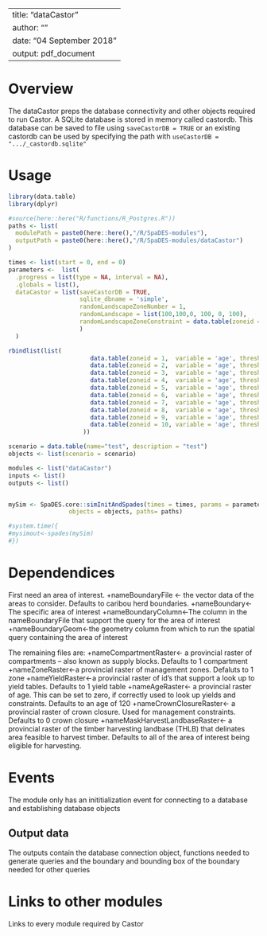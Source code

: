<!--
Copyright 2023 Province of British Columbia
 
Licensed under the Apache License, Version 2.0 (the "License");
you may not use this file except in compliance with the License.
You may obtain a copy of the License at
 
http://www.apache.org/licenses/LICENSE-2.0
 
Unless required by applicable law or agreed to in writing, software distributed under the License is distributed on an "AS IS" BASIS,
WITHOUT WARRANTIES OR CONDITIONS OF ANY KIND, either express or implied.
See the License for the specific language governing permissions and limitations under the License.-->

---
title: "dataCastor"
author: ""
date: "04 September 2018"
output: pdf_document
---

# Overview

The dataCastor preps the database connectivity and other objects required to run Castor. A SQLite database is stored in memory called castordb. This database can be saved to file using `saveCastorDB = TRUE` or an existing castordb can be used by specifying the path with `useCastorDB = ".../_castordb.sqlite"`


# Usage

```r
library(data.table)
library(dplyr)

#source(here::here("R/functions/R_Postgres.R"))
paths <- list(
  modulePath = paste0(here::here(),"/R/SpaDES-modules"),
  outputPath = paste0(here::here(),"/R/SpaDES-modules/dataCastor")
)

times <- list(start = 0, end = 0)
parameters <-  list(
  .progress = list(type = NA, interval = NA),
  .globals = list(),
  dataCastor = list(saveCastorDB = TRUE,
                    sqlite_dbname = 'simple',
                    randomLandscapeZoneNumber = 1,
                    randomLandscape = list(100,100,0, 100, 0, 100),
                    randomLandscapeZoneConstraint = data.table(zoneid = 1,  variable = 'age', threshold = 140, type = 'ge', percentage = 0)
                    )
  )

rbindlist(list(
                       data.table(zoneid = 1,  variable = 'age', threshold = 140, type = 'ge', percentage = 0),
                       data.table(zoneid = 2,  variable = 'age', threshold = 140, type = 'ge', percentage = 0),
                       data.table(zoneid = 3,  variable = 'age', threshold = 140, type = 'ge', percentage = 0),
                       data.table(zoneid = 4,  variable = 'age', threshold = 140, type = 'ge', percentage = 0),
                       data.table(zoneid = 5,  variable = 'age', threshold = 140, type = 'ge', percentage = 0),
                       data.table(zoneid = 6,  variable = 'age', threshold = 140, type = 'ge', percentage = 0),
                       data.table(zoneid = 7,  variable = 'age', threshold = 140, type = 'ge', percentage = 0),
                       data.table(zoneid = 8,  variable = 'age', threshold = 140, type = 'ge', percentage = 0),
                       data.table(zoneid = 9,  variable = 'age', threshold = 140, type = 'ge', percentage = 0),
                       data.table(zoneid = 10, variable = 'age', threshold = 140, type = 'ge', percentage = 0)
                     ))

scenario = data.table(name="test", description = "test")
objects <- list(scenario = scenario)

modules <- list("dataCastor")
inputs <- list()
outputs <- list()


mySim <- SpaDES.core::simInitAndSpades(times = times, params = parameters, modules = modules,
                 objects = objects, paths= paths)

#system.time({
#mysimout<-spades(mySim)
#})
```

# Dependendices

First need an area of interest.
+nameBoundaryFile <- the vector data of the areas to consider. Defaults to caribou herd boundaries.
+nameBoundary<-The specific area of interest
+nameBoundaryColumn<-The column in the nameBoundaryFile that support the query for the area of interest
+nameBoundaryGeom<-the geometry column from which to run the spatial query containing the area of interest

The remaining files are:
+nameCompartmentRaster<- a provincial raster of compartments -- also known as supply blocks. Defaults to 1 compartment
+nameZoneRaster<-a provincial raster of management zones. Defaluts to 1 zone
+nameYieldRaster<-a provincial raster of id's that support a look up to yield tables. Defaults to 1 yield table
+nameAgeRaster<- a provincial raster of age. This can be set to zero, if correctly used to look up yields and constraints. Defaults to an age of 120
+nameCrownClosureRaster<- a provincial raster of crown closure. Used for management constraints. Defaults to 0 crown closure
+nameMaskHarvestLandbaseRaster<- a provincial raster of the timber harvesting landbase (THLB) that delinates area feasible to harvest timber. Defaults to all of the area of interest being eligible for harvesting.

# Events

The module only has an inititialization event for connecting to a database and establishing database objects


## Output data

The outputs contain the database connection object, functions needed to generate queries and the boundary and bounding box of the boundary needed for other queries

# Links to other modules

Links to every module required by Castor

